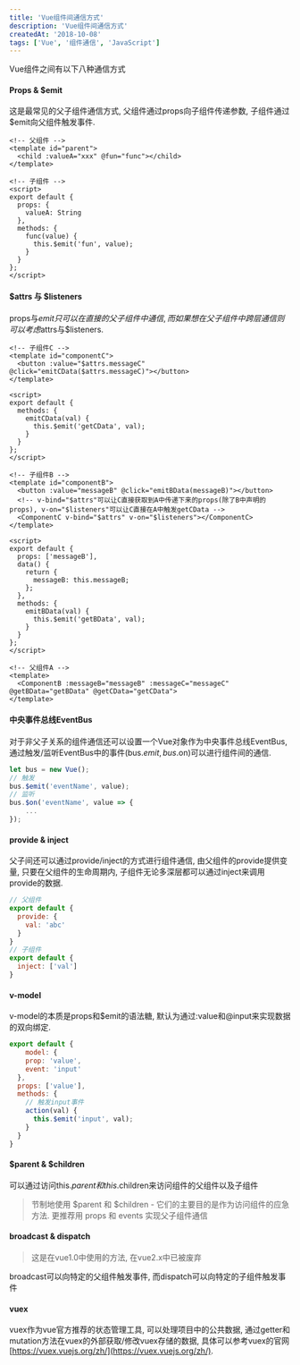 ```yaml
---
title: 'Vue组件间通信方式'
description: 'Vue组件间通信方式'
createdAt: '2018-10-08'
tags: ['Vue', '组件通信', 'JavaScript']
---
```


Vue组件之间有以下八种通信方式  
#### Props & $emit
这是最常见的父子组件通信方式, 父组件通过props向子组件传递参数, 子组件通过$emit向父组件触发事件.  
``` vue
<!-- 父组件 -->
<template id="parent">
  <child :valueA="xxx" @fun="func"></child>
</template>

<!-- 子组件 -->
<script>
export default {
  props: {
    valueA: String
  },
  methods: {
    func(value) {
      this.$emit('fun', value);
    }
  }
};
</script>
```
#### $attrs 与 $listeners
props与$emit只可以在直接的父子组件中通信, 而如果想在父子组件中跨层通信则可以考虑$attrs与$listeners.  
``` vue
<!-- 子组件C -->
<template id="componentC">
  <button :value="$attrs.messageC" @click="emitCData($attrs.messageC)"></button>
</template>

<script>
export default {
  methods: {
    emitCData(val) {
      this.$emit('getCData', val);
    }
  }
};
</script>
```
``` vue
<!-- 子组件B -->
<template id="componentB">
  <button :value="messageB" @click="emitBData(messageB)"></button>
  <!-- v-bind="$attrs"可以让C直接获取到A中传递下来的props(除了B中声明的props), v-on="$listeners"可以让C直接在A中触发getCData -->
  <ComponentC v-bind="$attrs" v-on="$listeners"></ComponentC>
</template>

<script>
export default {
  props: ['messageB'],
  data() {
    return {
      messageB: this.messageB;
    };
  },
  methods: {
    emitBData(val) {
      this.$emit('getBData', val);
    }
  }
};
</script>
```
``` vue
<!-- 父组件A -->
<template>
  <ComponentB :messageB="messageB" :messageC="messageC" @getBData="getBData" @getCData="getCData">
</template>
```

#### 中央事件总线EventBus
对于非父子关系的组件通信还可以设置一个Vue对象作为中央事件总线EventBus, 通过触发/监听EventBus中的事件(bus.$emit, bus.$on)可以进行组件间的通信.
``` js
let bus = new Vue();
// 触发
bus.$emit('eventName', value);
// 监听
bus.$on('eventName', value => {
    ...
});
```
#### provide & inject
父子间还可以通过provide/inject的方式进行组件通信, 由父组件的provide提供变量, 只要在父组件的生命周期内, 子组件无论多深层都可以通过inject来调用provide的数据.
``` js
// 父组件
export default {
  provide: {
    val: 'abc'
  }
}
// 子组件
export default {
  inject: ['val']
}
```
#### v-model
v-model的本质是props和$emit的语法糖, 默认为通过:value和@input来实现数据的双向绑定.
``` js
export default {
    model: {
    prop: 'value',
    event: 'input'
  },
  props: ['value'],
  methods: {
    // 触发input事件
    action(val) {
      this.$emit('input', val);
    }
  }
}
```
#### $parent & $children
可以通过访问this.$parent和this.$children来访问组件的父组件以及子组件
> 节制地使用 $parent 和 $children - 它们的主要目的是作为访问组件的应急方法. 更推荐用 props 和 events 实现父子组件通信  
#### broadcast & dispatch
>这是在vue1.0中使用的方法, 在vue2.x中已被废弃  

broadcast可以向特定的父组件触发事件, 而dispatch可以向特定的子组件触发事件
#### vuex
vuex作为vue官方推荐的状态管理工具, 可以处理项目中的公共数据, 通过getter和mutation方法在vuex的外部获取/修改vuex存储的数据, 具体可以参考vuex的官网[https://vuex.vuejs.org/zh/](https://vuex.vuejs.org/zh/).